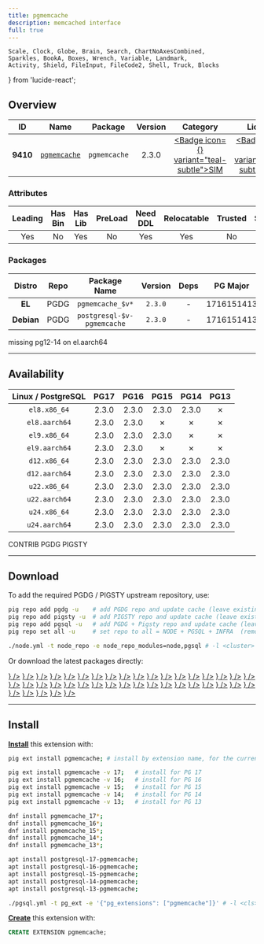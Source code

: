 ```yaml
---
title: pgmemcache
description: memcached interface
full: true
---
```


    Scale, Clock, Globe, Brain, Search, ChartNoAxesCombined,
    Sparkles, BookA, Boxes, Wrench, Variable, Landmark,
    Activity, Shield, FileInput, FileCode2, Shell, Truck, Blocks
} from 'lucide-react';

## Overview

| <TooltipIconButton tooltip="Extension unique identifier" side="top">ID</TooltipIconButton> | <TooltipIconButton tooltip="Extension name" side="top">Name</TooltipIconButton> | <TooltipIconButton tooltip="Package name for installation" side="top">Package</TooltipIconButton> | <TooltipIconButton tooltip="Latest available extension version" side="top">Version</TooltipIconButton> | <TooltipIconButton tooltip="Extension category" side="top">Category</TooltipIconButton> | <TooltipIconButton tooltip="Open source license" side="top">License</TooltipIconButton> | <TooltipIconButton tooltip="Programming language" side="top">Lang</TooltipIconButton> |
|:--------:|:--------:|:----------:|:--------------:|:---------------------------------------:|:------------------------------------------------------:|:----:|
| **9410** | [`pgmemcache`](https://github.com/ohmu/pgmemcache) | `pgmemcache` | 2.3.0 | <a href="/ext/sim" className="no-underline"><Badge icon={<Shell />} variant="teal-subtle">SIM</Badge></a> | <a href="/ext/list/license#mit" className="no-underline"><Badge icon={<Scale />} variant="blue-subtle">MIT</Badge></a> | <a href="/ext/list/lang#c"><Badge icon={<FileCode2 />} variant="blue-subtle">C</Badge></a> |

### Attributes

| <TooltipIconButton tooltip="The Primary Leading extension in the Package" side="top">Leading</TooltipIconButton> | <TooltipIconButton tooltip="Contains binary utils" side="top">Has Bin</TooltipIconButton> | <TooltipIconButton tooltip="Contains .so shared library files" side="top">Has Lib</TooltipIconButton> | <TooltipIconButton tooltip="Requires preloading via shared_preload_libraries" side="top">PreLoad</TooltipIconButton> | <TooltipIconButton tooltip="Requires CREATE EXTENSION DDL command" side="top">Need DDL</TooltipIconButton> | <TooltipIconButton tooltip="Can be installed in any schema" side="top">Relocatable</TooltipIconButton> | <TooltipIconButton tooltip="Can be created by non-superuser" side="top">Trusted</TooltipIconButton> | <TooltipIconButton tooltip="Schemas used by this extension" side="top">Schemas</TooltipIconButton> |
|:-------:|:-------:|:-------:|:-------:|:--------:|:-----------:|:-------:|:-------:|
| Yes | No | Yes | No | Yes | Yes | No | - |

### Packages

| <TooltipIconButton tooltip="Linux distribution family, EL or Debian" side="top">Distro</TooltipIconButton> | <TooltipIconButton tooltip="Package repository" side="top">Repo</TooltipIconButton> | <TooltipIconButton tooltip="The RPM/DEB Package Name Pattern (replace $v with real pg major)" side="top">Package Name</TooltipIconButton> | <TooltipIconButton tooltip="Latest package version" side="top">Version</TooltipIconButton> | <TooltipIconButton tooltip="RPM/DEB Package dependencies" side="top">Deps</TooltipIconButton> | <TooltipIconButton tooltip="Available in these PostgreSQL Major Versions" side="top">PG Major</TooltipIconButton> |
|:----------:|:--------:|:------------------------:|:-----------:|:------------:|:------------------:|
|   **EL**   | <Badge variant="blue-subtle"><span className="font-bold">PGDG</span></Badge> | `pgmemcache_$v*` | `2.3.0` | - | <Badge variant="green-subtle">17</Badge><Badge variant="green-subtle">16</Badge><Badge variant="green-subtle">15</Badge><Badge variant="red-subtle">14</Badge><Badge variant="red-subtle">13</Badge> |
| **Debian** | <Badge variant="blue-subtle"><span className="font-bold">PGDG</span></Badge> | `postgresql-$v-pgmemcache` | `2.3.0` | - | <Badge variant="green-subtle">17</Badge><Badge variant="green-subtle">16</Badge><Badge variant="green-subtle">15</Badge><Badge variant="green-subtle">14</Badge><Badge variant="green-subtle">13</Badge> |


<Callout title="Comments" type="info">
    missing pg12-14 on el.aarch64
</Callout>


------

## Availability

| <TooltipIconButton tooltip="Linux Distro Arch / PostgreSQL Major Version" side="top">Linux / PostgreSQL </TooltipIconButton> | **PG17** | **PG16** | **PG15** | **PG14** | **PG13** |
|:-----:|:-----:|:-----:|:-----:|:-----:|:-----:|
| `el8.x86_64` | <Badge variant="blue-subtle">2.3.0</Badge> | <Badge variant="blue-subtle">2.3.0</Badge> | <Badge variant="blue-subtle">2.3.0</Badge> | <Badge variant="blue-subtle">2.3.0</Badge> | <Badge variant="red-subtle">✗</Badge> |
| `el8.aarch64` | <Badge variant="blue-subtle">2.3.0</Badge> | <Badge variant="blue-subtle">2.3.0</Badge> | <Badge variant="red-subtle">✗</Badge> | <Badge variant="red-subtle">✗</Badge> | <Badge variant="red-subtle">✗</Badge> |
| `el9.x86_64` | <Badge variant="blue-subtle">2.3.0</Badge> | <Badge variant="blue-subtle">2.3.0</Badge> | <Badge variant="blue-subtle">2.3.0</Badge> | <Badge variant="red-subtle">✗</Badge> | <Badge variant="red-subtle">✗</Badge> |
| `el9.aarch64` | <Badge variant="blue-subtle">2.3.0</Badge> | <Badge variant="blue-subtle">2.3.0</Badge> | <Badge variant="red-subtle">✗</Badge> | <Badge variant="red-subtle">✗</Badge> | <Badge variant="red-subtle">✗</Badge> |
| `d12.x86_64` | <Badge variant="blue-subtle">2.3.0</Badge> | <Badge variant="blue-subtle">2.3.0</Badge> | <Badge variant="blue-subtle">2.3.0</Badge> | <Badge variant="blue-subtle">2.3.0</Badge> | <Badge variant="blue-subtle">2.3.0</Badge> |
| `d12.aarch64` | <Badge variant="blue-subtle">2.3.0</Badge> | <Badge variant="blue-subtle">2.3.0</Badge> | <Badge variant="blue-subtle">2.3.0</Badge> | <Badge variant="blue-subtle">2.3.0</Badge> | <Badge variant="blue-subtle">2.3.0</Badge> |
| `u22.x86_64` | <Badge variant="blue-subtle">2.3.0</Badge> | <Badge variant="blue-subtle">2.3.0</Badge> | <Badge variant="blue-subtle">2.3.0</Badge> | <Badge variant="blue-subtle">2.3.0</Badge> | <Badge variant="blue-subtle">2.3.0</Badge> |
| `u22.aarch64` | <Badge variant="blue-subtle">2.3.0</Badge> | <Badge variant="blue-subtle">2.3.0</Badge> | <Badge variant="blue-subtle">2.3.0</Badge> | <Badge variant="blue-subtle">2.3.0</Badge> | <Badge variant="blue-subtle">2.3.0</Badge> |
| `u24.x86_64` | <Badge variant="blue-subtle">2.3.0</Badge> | <Badge variant="blue-subtle">2.3.0</Badge> | <Badge variant="blue-subtle">2.3.0</Badge> | <Badge variant="blue-subtle">2.3.0</Badge> | <Badge variant="blue-subtle">2.3.0</Badge> |
| `u24.aarch64` | <Badge variant="blue-subtle">2.3.0</Badge> | <Badge variant="blue-subtle">2.3.0</Badge> | <Badge variant="blue-subtle">2.3.0</Badge> | <Badge variant="blue-subtle">2.3.0</Badge> | <Badge variant="blue-subtle">2.3.0</Badge> |

<Badge variant="green-subtle"><span className="font-black">CONTRIB</span></Badge> <Badge variant="blue-subtle"><span className="font-black">PGDG</span></Badge> <Badge variant="amber-subtle"><span className="font-black">PIGSTY</span></Badge>

------

## Download

To add the required PGDG / PIGSTY upstream repository, use:

```bash tab="pig"
pig repo add pgdg -u    # add PGDG repo and update cache (leave existing repos)
pig repo add pigsty -u  # add PIGSTY repo and update cache (leave existing repos)
pig repo add pgsql -u   # add PGDG + Pigsty repo and update cache (leave existing repos)
pig repo set all -u     # set repo to all = NODE + PGSQL + INFRA  (remove existing repos)
```
```bash tab="pigsty"
./node.yml -t node_repo -e node_repo_modules=node,pgsql # -l <cluster>
```

Or download the latest packages directly:

<Files>
    <Folder name="el8.x86_64">
        <a href="https://download.postgresql.org/pub/repos/yum/17/redhat/rhel-8-x86_64/pgmemcache_17-2.3.0-8PGDG.rhel8.x86_64.rpm"><File name="pgmemcache_17-2.3.0-8PGDG.rhel8.x86_64.rpm" icon={<Package className="text-emerald-500" />} /></a>
        <a href="https://download.postgresql.org/pub/repos/yum/16/redhat/rhel-8-x86_64/pgmemcache_16-2.3.0-6.rhel8.1.x86_64.rpm"><File name="pgmemcache_16-2.3.0-6.rhel8.1.x86_64.rpm" icon={<Package className="text-emerald-500" />} /></a>
        <a href="https://download.postgresql.org/pub/repos/yum/15/redhat/rhel-8-x86_64/pgmemcache_15-2.3.0-5.rhel8.x86_64.rpm"><File name="pgmemcache_15-2.3.0-5.rhel8.x86_64.rpm" icon={<Package className="text-emerald-500" />} /></a>
        <a href="https://download.postgresql.org/pub/repos/yum/14/redhat/rhel-8-x86_64/pgmemcache_14-2.3.0-5.rhel8.x86_64.rpm"><File name="pgmemcache_14-2.3.0-5.rhel8.x86_64.rpm" icon={<Package className="text-emerald-500" />} /></a>
    </Folder>
    <Folder name="el8.aarch64">
        <a href="https://download.postgresql.org/pub/repos/yum/17/redhat/rhel-8-aarch64/pgmemcache_17-2.3.0-8PGDG.rhel8.aarch64.rpm"><File name="pgmemcache_17-2.3.0-8PGDG.rhel8.aarch64.rpm" icon={<Package className="text-orange-500" />} /></a>
        <a href="https://download.postgresql.org/pub/repos/yum/16/redhat/rhel-8-aarch64/pgmemcache_16-2.3.0-6.rhel8.1.aarch64.rpm"><File name="pgmemcache_16-2.3.0-6.rhel8.1.aarch64.rpm" icon={<Package className="text-orange-500" />} /></a>
    </Folder>
    <Folder name="el9.x86_64">
        <a href="https://download.postgresql.org/pub/repos/yum/17/redhat/rhel-9-x86_64/pgmemcache_17-2.3.0-8PGDG.rhel9.x86_64.rpm"><File name="pgmemcache_17-2.3.0-8PGDG.rhel9.x86_64.rpm" icon={<Package className="text-emerald-500" />} /></a>
        <a href="https://download.postgresql.org/pub/repos/yum/16/redhat/rhel-9-x86_64/pgmemcache_16-2.3.0-6.rhel9.1.x86_64.rpm"><File name="pgmemcache_16-2.3.0-6.rhel9.1.x86_64.rpm" icon={<Package className="text-emerald-500" />} /></a>
        <a href="https://download.postgresql.org/pub/repos/yum/15/redhat/rhel-9-x86_64/pgmemcache_15-2.3.0-5.rhel9.x86_64.rpm"><File name="pgmemcache_15-2.3.0-5.rhel9.x86_64.rpm" icon={<Package className="text-emerald-500" />} /></a>
    </Folder>
    <Folder name="el9.aarch64">
        <a href="https://download.postgresql.org/pub/repos/yum/17/redhat/rhel-9-aarch64/pgmemcache_17-2.3.0-8PGDG.rhel9.aarch64.rpm"><File name="pgmemcache_17-2.3.0-8PGDG.rhel9.aarch64.rpm" icon={<Package className="text-orange-500" />} /></a>
        <a href="https://download.postgresql.org/pub/repos/yum/16/redhat/rhel-9-aarch64/pgmemcache_16-2.3.0-6.rhel9.1.aarch64.rpm"><File name="pgmemcache_16-2.3.0-6.rhel9.1.aarch64.rpm" icon={<Package className="text-orange-500" />} /></a>
    </Folder>
    <Folder name="d12.x86_64">
        <a href="https://apt.postgresql.org/pub/repos/apt/pool/main/p/pgmemcache/postgresql-17-pgmemcache_2.3.0-14.pgdg120+1_arm64.deb"><File name="postgresql-17-pgmemcache_2.3.0-14.pgdg120+1_arm64.deb" icon={<Box className="text-emerald-500" />} /></a>
        <a href="https://apt.postgresql.org/pub/repos/apt/pool/main/p/pgmemcache/postgresql-16-pgmemcache_2.3.0-14.pgdg120+1_arm64.deb"><File name="postgresql-16-pgmemcache_2.3.0-14.pgdg120+1_arm64.deb" icon={<Box className="text-emerald-500" />} /></a>
        <a href="https://apt.postgresql.org/pub/repos/apt/pool/main/p/pgmemcache/postgresql-15-pgmemcache_2.3.0-14.pgdg120+1_arm64.deb"><File name="postgresql-15-pgmemcache_2.3.0-14.pgdg120+1_arm64.deb" icon={<Box className="text-emerald-500" />} /></a>
        <a href="https://apt.postgresql.org/pub/repos/apt/pool/main/p/pgmemcache/postgresql-14-pgmemcache_2.3.0-14.pgdg120+1_arm64.deb"><File name="postgresql-14-pgmemcache_2.3.0-14.pgdg120+1_arm64.deb" icon={<Box className="text-emerald-500" />} /></a>
        <a href="https://apt.postgresql.org/pub/repos/apt/pool/main/p/pgmemcache/postgresql-13-pgmemcache_2.3.0-14.pgdg120+1_arm64.deb"><File name="postgresql-13-pgmemcache_2.3.0-14.pgdg120+1_arm64.deb" icon={<Box className="text-emerald-500" />} /></a>
    </Folder>
    <Folder name="d12.aarch64">
        <a href="https://apt.postgresql.org/pub/repos/apt/pool/main/p/pgmemcache/postgresql-17-pgmemcache_2.3.0-14.pgdg120+1_amd64.deb"><File name="postgresql-17-pgmemcache_2.3.0-14.pgdg120+1_amd64.deb" icon={<Box className="text-orange-500" />} /></a>
        <a href="https://apt.postgresql.org/pub/repos/apt/pool/main/p/pgmemcache/postgresql-16-pgmemcache_2.3.0-14.pgdg120+1_amd64.deb"><File name="postgresql-16-pgmemcache_2.3.0-14.pgdg120+1_amd64.deb" icon={<Box className="text-orange-500" />} /></a>
        <a href="https://apt.postgresql.org/pub/repos/apt/pool/main/p/pgmemcache/postgresql-15-pgmemcache_2.3.0-14.pgdg120+1_amd64.deb"><File name="postgresql-15-pgmemcache_2.3.0-14.pgdg120+1_amd64.deb" icon={<Box className="text-orange-500" />} /></a>
        <a href="https://apt.postgresql.org/pub/repos/apt/pool/main/p/pgmemcache/postgresql-14-pgmemcache_2.3.0-14.pgdg120+1_amd64.deb"><File name="postgresql-14-pgmemcache_2.3.0-14.pgdg120+1_amd64.deb" icon={<Box className="text-orange-500" />} /></a>
        <a href="https://apt.postgresql.org/pub/repos/apt/pool/main/p/pgmemcache/postgresql-13-pgmemcache_2.3.0-14.pgdg120+1_amd64.deb"><File name="postgresql-13-pgmemcache_2.3.0-14.pgdg120+1_amd64.deb" icon={<Box className="text-orange-500" />} /></a>
    </Folder>
    <Folder name="u22.x86_64">
        <a href="https://apt.postgresql.org/pub/repos/apt/pool/main/p/pgmemcache/postgresql-17-pgmemcache_2.3.0-14.pgdg22.04+1_amd64.deb"><File name="postgresql-17-pgmemcache_2.3.0-14.pgdg22.04+1_amd64.deb" icon={<Box className="text-emerald-500" />} /></a>
        <a href="https://apt.postgresql.org/pub/repos/apt/pool/main/p/pgmemcache/postgresql-16-pgmemcache_2.3.0-14.pgdg22.04+1_amd64.deb"><File name="postgresql-16-pgmemcache_2.3.0-14.pgdg22.04+1_amd64.deb" icon={<Box className="text-emerald-500" />} /></a>
        <a href="https://apt.postgresql.org/pub/repos/apt/pool/main/p/pgmemcache/postgresql-15-pgmemcache_2.3.0-14.pgdg22.04+1_amd64.deb"><File name="postgresql-15-pgmemcache_2.3.0-14.pgdg22.04+1_amd64.deb" icon={<Box className="text-emerald-500" />} /></a>
        <a href="https://apt.postgresql.org/pub/repos/apt/pool/main/p/pgmemcache/postgresql-14-pgmemcache_2.3.0-14.pgdg22.04+1_amd64.deb"><File name="postgresql-14-pgmemcache_2.3.0-14.pgdg22.04+1_amd64.deb" icon={<Box className="text-emerald-500" />} /></a>
        <a href="https://apt.postgresql.org/pub/repos/apt/pool/main/p/pgmemcache/postgresql-13-pgmemcache_2.3.0-14.pgdg22.04+1_amd64.deb"><File name="postgresql-13-pgmemcache_2.3.0-14.pgdg22.04+1_amd64.deb" icon={<Box className="text-emerald-500" />} /></a>
    </Folder>
    <Folder name="u22.aarch64">
        <a href="https://apt.postgresql.org/pub/repos/apt/pool/main/p/pgmemcache/postgresql-17-pgmemcache_2.3.0-14.pgdg22.04+1_arm64.deb"><File name="postgresql-17-pgmemcache_2.3.0-14.pgdg22.04+1_arm64.deb" icon={<Box className="text-orange-500" />} /></a>
        <a href="https://apt.postgresql.org/pub/repos/apt/pool/main/p/pgmemcache/postgresql-16-pgmemcache_2.3.0-14.pgdg22.04+1_arm64.deb"><File name="postgresql-16-pgmemcache_2.3.0-14.pgdg22.04+1_arm64.deb" icon={<Box className="text-orange-500" />} /></a>
        <a href="https://apt.postgresql.org/pub/repos/apt/pool/main/p/pgmemcache/postgresql-15-pgmemcache_2.3.0-14.pgdg22.04+1_arm64.deb"><File name="postgresql-15-pgmemcache_2.3.0-14.pgdg22.04+1_arm64.deb" icon={<Box className="text-orange-500" />} /></a>
        <a href="https://apt.postgresql.org/pub/repos/apt/pool/main/p/pgmemcache/postgresql-14-pgmemcache_2.3.0-14.pgdg22.04+1_arm64.deb"><File name="postgresql-14-pgmemcache_2.3.0-14.pgdg22.04+1_arm64.deb" icon={<Box className="text-orange-500" />} /></a>
        <a href="https://apt.postgresql.org/pub/repos/apt/pool/main/p/pgmemcache/postgresql-13-pgmemcache_2.3.0-14.pgdg22.04+1_arm64.deb"><File name="postgresql-13-pgmemcache_2.3.0-14.pgdg22.04+1_arm64.deb" icon={<Box className="text-orange-500" />} /></a>
    </Folder>
    <Folder name="u24.x86_64">
        <a href="https://apt.postgresql.org/pub/repos/apt/pool/main/p/pgmemcache/postgresql-17-pgmemcache_2.3.0-14.pgdg24.04+1_amd64.deb"><File name="postgresql-17-pgmemcache_2.3.0-14.pgdg24.04+1_amd64.deb" icon={<Box className="text-emerald-500" />} /></a>
        <a href="https://apt.postgresql.org/pub/repos/apt/pool/main/p/pgmemcache/postgresql-16-pgmemcache_2.3.0-14.pgdg24.04+1_amd64.deb"><File name="postgresql-16-pgmemcache_2.3.0-14.pgdg24.04+1_amd64.deb" icon={<Box className="text-emerald-500" />} /></a>
        <a href="https://apt.postgresql.org/pub/repos/apt/pool/main/p/pgmemcache/postgresql-15-pgmemcache_2.3.0-14.pgdg24.04+1_amd64.deb"><File name="postgresql-15-pgmemcache_2.3.0-14.pgdg24.04+1_amd64.deb" icon={<Box className="text-emerald-500" />} /></a>
        <a href="https://apt.postgresql.org/pub/repos/apt/pool/main/p/pgmemcache/postgresql-14-pgmemcache_2.3.0-14.pgdg24.04+1_amd64.deb"><File name="postgresql-14-pgmemcache_2.3.0-14.pgdg24.04+1_amd64.deb" icon={<Box className="text-emerald-500" />} /></a>
        <a href="https://apt.postgresql.org/pub/repos/apt/pool/main/p/pgmemcache/postgresql-13-pgmemcache_2.3.0-14.pgdg24.04+1_amd64.deb"><File name="postgresql-13-pgmemcache_2.3.0-14.pgdg24.04+1_amd64.deb" icon={<Box className="text-emerald-500" />} /></a>
    </Folder>
    <Folder name="u24.aarch64">
        <a href="https://apt.postgresql.org/pub/repos/apt/pool/main/p/pgmemcache/postgresql-17-pgmemcache_2.3.0-14.pgdg24.04+1_arm64.deb"><File name="postgresql-17-pgmemcache_2.3.0-14.pgdg24.04+1_arm64.deb" icon={<Box className="text-orange-500" />} /></a>
        <a href="https://apt.postgresql.org/pub/repos/apt/pool/main/p/pgmemcache/postgresql-16-pgmemcache_2.3.0-14.pgdg24.04+1_arm64.deb"><File name="postgresql-16-pgmemcache_2.3.0-14.pgdg24.04+1_arm64.deb" icon={<Box className="text-orange-500" />} /></a>
        <a href="https://apt.postgresql.org/pub/repos/apt/pool/main/p/pgmemcache/postgresql-15-pgmemcache_2.3.0-14.pgdg24.04+1_arm64.deb"><File name="postgresql-15-pgmemcache_2.3.0-14.pgdg24.04+1_arm64.deb" icon={<Box className="text-orange-500" />} /></a>
        <a href="https://apt.postgresql.org/pub/repos/apt/pool/main/p/pgmemcache/postgresql-14-pgmemcache_2.3.0-14.pgdg24.04+1_arm64.deb"><File name="postgresql-14-pgmemcache_2.3.0-14.pgdg24.04+1_arm64.deb" icon={<Box className="text-orange-500" />} /></a>
        <a href="https://apt.postgresql.org/pub/repos/apt/pool/main/p/pgmemcache/postgresql-13-pgmemcache_2.3.0-14.pgdg24.04+1_arm64.deb"><File name="postgresql-13-pgmemcache_2.3.0-14.pgdg24.04+1_arm64.deb" icon={<Box className="text-orange-500" />} /></a>
    </Folder>
</Files>

------

## Install

[**Install**](/docs/pgsql/extension/install) this extension with:

```bash tab="pig"
pig ext install pgmemcache; # install by extension name, for the current active PG version

pig ext install pgmemcache -v 17;   # install for PG 17
pig ext install pgmemcache -v 16;   # install for PG 16
pig ext install pgmemcache -v 15;   # install for PG 15
pig ext install pgmemcache -v 14;   # install for PG 14
pig ext install pgmemcache -v 13;   # install for PG 13
```
```bash tab="yum" 
dnf install pgmemcache_17*;
dnf install pgmemcache_16*;
dnf install pgmemcache_15*;
dnf install pgmemcache_14*;
dnf install pgmemcache_13*;
```
```bash tab="apt" 
apt install postgresql-17-pgmemcache;
apt install postgresql-16-pgmemcache;
apt install postgresql-15-pgmemcache;
apt install postgresql-14-pgmemcache;
apt install postgresql-13-pgmemcache;
```
```bash tab="ansible"
./pgsql.yml -t pg_ext -e '{"pg_extensions": ["pgmemcache"]}' # -l <cls>
```

[**Create**](/docs/pgsql/extension/create) this extension with:

```sql
CREATE EXTENSION pgmemcache;
```


